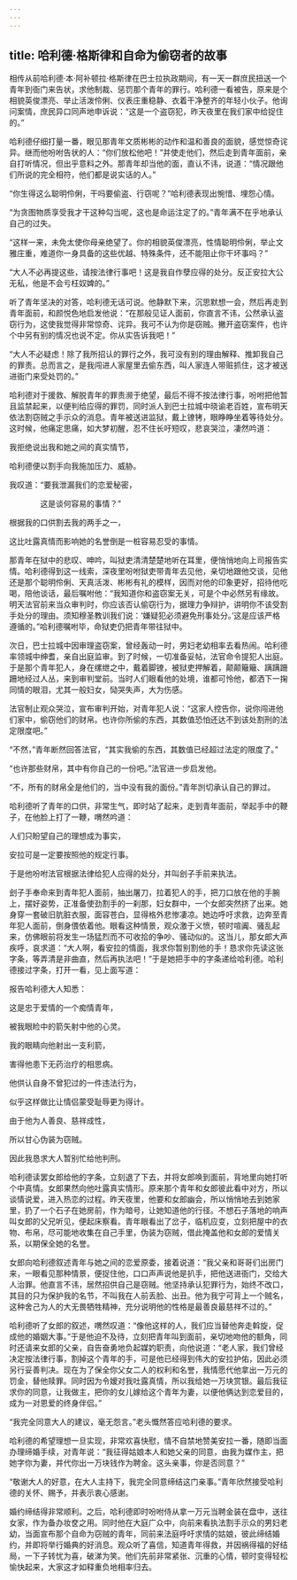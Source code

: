 ```yaml
---
---
---
```

title: 哈利德·格斯律和自命为偷窃者的故事
---




相传从前哈利德·本·阿补顿拉·格斯律在巴士拉执政期间，有一天一群庶民扭送一个青年到衙门来告状，求他制裁、惩罚那个青年的罪行。哈利德一看被告，原来是个相貌英俊漂亮、举止活泼伶俐、仪表庄重稳静、衣着干净整齐的年轻小伙子。他询问案情，庶民异口同声地申诉说：“这是一个盗窃犯，昨天夜里在我们家中给捉住的。”

哈利德仔细打量一番，眼见那青年文质彬彬的动作和温和善良的面貌，感觉惊奇诧异。继而他吩咐告状的人：“你们放松他吧！”并使走他们，然后走到青年面前，亲自打听情况，但出乎意料之外。那青年却当他的面，直认不讳，说道：“情况跟他们所说的完全相符，他们都是说实话的人。”

“你生得这么聪明伶俐，干吗要偷盗、行窃呢？”哈利德表现出惋惜、埋怨心情。

“为贪图物质享受我才干这种勾当呢，这也是命运注定了的。”青年满不在乎地承认自己的过失。

“这样一来，未免太使你母亲绝望了。你的相貌英俊漂亮，性情聪明伶俐，举止文雅庄重，难道你一身具备的这些优越、特殊条件，还不能阻止你干坏事吗？”

“大人不必再提这些，请按法律行事吧！这是我自作孽应得的处分。反正安拉大公无私，他是不会亏枉奴婢的。”

听了青年坚决的对答，哈利德无话可说。他静默下来，沉思默想一会，然后再走到青年面前，和颜悦色地启发他说：“在那般见证人面前，你直言不讳，公然承认盗窃行为，这使我觉得非常惊奇、诧异。我可不认为你是窃贼。撇开盗窃案件，也许个中另有别的情况也说不定。你从实告诉我吧！”

“大人不必疑虑！除了我所招认的罪行之外，我可没有别的理由解释、推卸我自己的罪责。总而言之，是我闯进人家屋里去偷东西，叫人家连人带赃抓住，这才被送进衙门来受处罚的。”

哈利德对于援救、解脱青年的罪责濒于绝望，最后不得不按法律行事，吩咐把他暂且监禁起来，以便判给应得的罪罚，同时派人到巴士拉城中晓谕老百姓，宣布明天依法割窃贼之手示众的消息。青年被送进监狱，戴上镣铐，眼睁睁坐着等待处分。这时候，他痛定思痛，如大梦初醒，忍不住长吁短叹，悲哀哭泣，凄然吟道：

我拒绝说出我和她之间的真实情节，

哈利德便以割手向我施加压力、威胁。

我叹道：“要我泄漏我们的恋爱秘密，

　　　　这是谈何容易的事情？”

根据我的口供割去我的两手之一，

这比吐露真情而影响她的名誉倒是一桩容易忍受的事情。

那青年在狱中的悲叹、呻吟，叫狱吏清清楚楚地听在耳里，便悄悄地向上司报告实情。哈利德得到这一线索，深夜里吩咐狱吏带青年去见他，亲切地跟他交谈，见他还是那个聪明伶俐、天真活泼、彬彬有礼的模样，因而对他的印象更好，招待他吃喝，陪他谈话，最后嘱咐他：“我知道你和盗窃案无关，可是个中必然另有缘故。明天法官前来当众审判时，你应该否认偷窃行为，据理力争辩护，讲明你不该受割手处分的理由。须知穆圣教训我们说：‘嫌疑犯必须避免刑事处分。’这是应该严格遵循的。”哈利德嘱咐毕，命狱吏仍把青年带往狱中。

次日，巴士拉城中因审理盗窃案，曾经轰动一时，男妇老幼相率去看热闹。哈利德率领城中绅耆，亲自出庭监审。到了时候，一切准备妥帖，法官命令提犯人出庭。于是那个青年犯人，身在缧绁之中，戴着脚镣，被狱吏押解着，颠颠簸簸、蹒蹒跚跚地经过人丛，来到审判堂前。当时人们眼看他的处境，谁都可怜他，都洒下一掬同情的眼泪，尤其一般妇女，恸哭失声，大为伤感。

法官制止观众哭泣，宣布审判开始，对青年犯人说：“这家人控告你，说你闯进他们家中，偷窃他们的财帛。也许你所偷的东西，其数值恐怕还达不到该处割刑的法定限度吧。”

“不然，”青年断然回答法官，“其实我偷的东西，其数值已经超过法定的限度了。”

“也许那些财帛，其中有你自己的一份吧。”法官进一步启发他。

“不，所有的财帛全是他们的，当中没有我的面份。”青年剀切承认自己的罪过。

哈利德听了青年的口供，非常生气，即时站了起来，走到青年面前，举起手中的鞭子，在他脸上打了一鞭，喟然吟道：

人们只盼望自己的理想成为事实，

安拉可是一定要按照他的规定行事。

于是他吩咐法官根据法律给犯人应得的处分，并叫刽子手前来执法。

刽子手奉命来到青年犯人面前，抽出屠刀，拉着犯人的手，把刀口放在他的手腕上，摆好姿势，正准备使劲割手的一刹那，妇女群中，一个女郎突然挤了出来。她身穿一套破旧肮脏衣服，面容苍白，显得格外悲惨凄凉。她边呼吁求救，边奔至青年犯人面前，倒身偎依着他。眼看这种情景，观众激于义愤，顿时喧阗、骚乱起来，仿佛眼前将发生一场猛烈而不可收拾的争吵、骚动似的。这当儿，那女郎大声疾呼，哀求道：“大人啊，看安拉的情面，我求你暂别割他的手！恳求你先读这张字条，等弄清是非曲直，然后再执法吧！”于是她把手中的字条递给哈利德。哈利德接过字条，打开一看，见上面写道：

报告哈利德大人知悉：

这是忠于爱情的一个痴情青年，

被我眼睑中的箭矢射中他的心灵。

我的眼睛向他射出一支利箭，

害得他患下无药治疗的相思病。

他供认自身不曾犯过的一件违法行为，

似乎这样做比让情侣蒙受耻辱更为得计。

由于他为人善良、慈祥成性，

所以甘心伪装为窃贼。

因此我恳求大人暂别忙给他判刑。

哈利德读罢女郎给他的字条，立刻退了下去，并将女郎唤到面前，背地里向她打听个中真情。女郎果然向他吐露真实情形。原来那个青年和女郎彼此看中对方，所以谈情说爱，进入热恋的过程。昨天夜里，他要和女郎幽会，所以悄悄地去到她家里，扔了一个石子在她房前，作为暗号，让她知道他的行径。不想石子落地的响声叫女郎的父兄听见，便起床察看。青年眼看出了岔子，临机应变，立刻把屋中的衣物、布帛，尽可能地收集在自己手里，伪装为窃贼，借此掩盖他和女郎的爱情关系，以期保全她的名誉。

女郎向哈利德叙述青年与她之间的恋爱原委，接着说道：“我父亲和哥哥们出房门来，一眼看见那种情景，便捉住他，口口声声说他是扒手，把他送进衙门，交给大人治罪。他直言不讳，居然招供自己是窃贼。他坚持承认犯罪行为，始终不改口，其目的只为保护我的名节，不叫我在人前丢脸、出丑。他为我宁可背上一个贼名，这种舍己为人的大无畏牺牲精神，充分说明他的性格是最善良最慈祥不过的。”

哈利德听了女郎的叙述，喟然叹道：“像他这样的人，我们应当替他奔走斡旋，促成他的婚姻大事。”于是他迫不及待，立刻把青年叫到面前，亲切地吻他的额角，同时还请来女郎的父亲，自告奋勇地负起媒妁职责，向他说道：“老人家，我们曾经决定按法律行事，割掉这个青年的手，可是他已经得到伟大的安拉护佑，因此必须另行妥善判决。现在为了保全你父女二人的权利和名誉，我情愿代他拿出一万元的罚金，替他赎罪。同时因为令嫒对我吐露真情，所以我给她一万块赏银。最后我征求你的同意，让我做主，把你的女儿嫁给这个青年为妻，以便他俩达到恋爱目的，成为一对恩爱的终身伴侣。”

“我完全同意大人的建议，毫无怨言。”老头慨然答应哈利德的要求。

哈利德的希望理想一旦实现，非常欢喜快慰，情不自禁地赞美安拉一番，随即当面办理缔婚手续，对青年说：“我征得姑娘本人和她父亲的同意，由我为媒作主，把她字你为妻，并代你出一万块钱作为聘金。这头亲事，你是否同意？”

“敬谢大人的好意，在大人主持下，我完全同意缔结这门亲事。”青年欣然接受哈利德的关怀、赐予，并表示衷心感谢。

婚约缔结得非常顺利。之后，哈利德即时吩咐侍从拿一万元当聘金装在盘中，送往女家，作为备办妆奁之用。同时他在大庭广众中，向前来看执法割手示众的男妇老幼，当面宣布那个自命为窃贼的青年，同前来法庭呼吁求情的姑娘，彼此缔结婚约，并即将举行婚典的好消息。观众听了喜信，知道青年得救，并因祸得福的好结局，一下子转忧为喜，破涕为笑。他们先前非常紧张、沉重的心情，顿时变得轻松愉快起来，大家这才如释重负地相率归去。